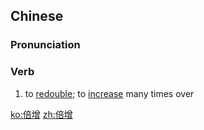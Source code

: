 ==Chinese==
{{zh-forms}}

===Pronunciation===
{{zh-pron
|m=bèizēng
|c=pui5 zang1
|mn=pōe-chēng
|cat=v
}}

===Verb===
{{zh-verb}}

# to [[redouble]]; to [[increase]] many times over

[[ko:倍增]]
[[zh:倍增]]